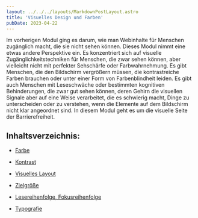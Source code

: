 ```yaml
---
layout: ../../../layouts/MarkdownPostLayout.astro
title: 'Visuelles Design und Farben'
pubDate: 2023-04-22
---
```


Im vorherigen Modul ging es darum, wie man Webinhalte für Menschen zugänglich macht, die sie nicht sehen können. Dieses Modul nimmt
eine etwas andere Perspektive ein. Es konzentriert sich auf visuelle Zugänglichkeitstechniken für Menschen, die zwar sehen können,
aber vielleicht nicht mit perfekter Sehschärfe oder Farbwahrnehmung. Es gibt Menschen, die den Bildschirm vergrößern müssen, die
kontrastreiche Farben brauchen oder unter einer Form von Farbenblindheit leiden. Es gibt auch Menschen mit Leseschwäche oder
bestimmten kognitiven Behinderungen, die zwar gut sehen können, deren Gehirn die visuellen Signale aber auf eine Weise verarbeitet,
die es schwierig macht, Dinge zu unterscheiden oder zu verstehen, wenn die Elemente auf dem Bildschirm nicht klar angeordnet sind.
In diesem Modul geht es um die visuelle Seite der Barrierefreiheit.

## Inhaltsverzeichnis:

- [Farbe](/tutorials/visuelles-design/farbe)

- [Kontrast](/tutorials/visuelles-design/kontrast)

- [Visuelles Layout](/tutorials/visuelles-design/visuelles-layout)

- [Zielgröße](/tutorials/visuelles-design/zielgroesse)

- [Lesereihenfolge, Fokusreihenfolge](/tutorials/visuelles-design/reihenfolge)

- [Typografie](/tutorials/visuelles-design/typografie)
